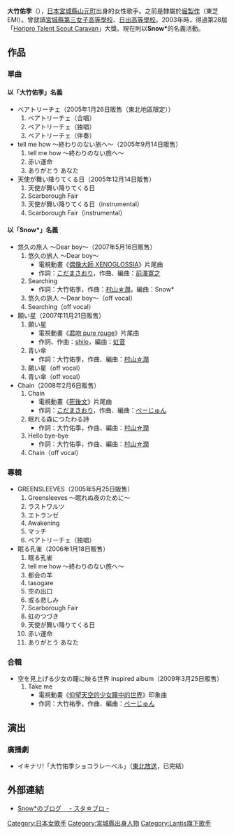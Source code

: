 {{blpunsourced|time=2015-03-10T17:55:57+00:00}}
{{expand|time=2015-03-10T17:55:57+00:00}}
{{Japanese|japanese=大竹 佑季|kana=おおたけ ゆき|romaji=Ōtake Yuki}}
'''大竹佑季'''（{{bd|1987年|5月21日|catIdx=Ootake Yuki}}），[[日本|日本]][[宮城縣|宮城縣]][[山元町|山元町]]出身的女性歌手。之前是隸屬於[[堀製作|堀製作]]（東芝EMI）。曾就讀[[宮城縣第三女子高等學校|宮城縣第三女子高等學校]]、[[日出高等學校|日出高等學校]]。2003年時，得過第28屆「[[Horipro_Talent_Scout_Caravan|Horipro Talent Scout Caravan]]」大獎。現在則以'''Snow*'''的名義活動。

== 作品 ==
=== 單曲 ===
==== 以「大竹佑季」名義 ====
* ベアトリーチェ（2005年1月26日販售（東北地區限定））
*# ベアトリーチェ（合唱）
*# ベアトリーチェ（独唱）
*# ベアトリーチェ（伴奏）
* tell me how 〜終わりのない旅へ〜（2005年9月14日販售）
*# tell me how 〜終わりのない旅へ〜
*# 赤い運命
*# ありがとう あなた
* 天使が舞い降りてくる日（2005年12月14日販售）
*# 天使が舞い降りてくる日
*# Scarborough Fair
*# 天使が舞い降りてくる日（instrumental）
*# Scarborough Fair（instrumental）

==== 以「Snow*」名義 ====
* 悠久の旅人 〜Dear boy〜（2007年5月16日販售）
*# 悠久の旅人 〜Dear boy〜
*#* 電視動畫《[[偶像大師_XENOGLOSSIA|偶像大師 XENOGLOSSIA]]》片尾曲
*#* 作詞：[[こだまさおり|こだまさおり]]，作曲、編曲：[[前澤寛之|前澤寛之]]
*# Searching
*#* 作詞：大竹佑季，作曲：[[村山☆潤|村山☆潤]]，編曲：Snow*
*# 悠久の旅人 〜Dear boy〜（off vocal）
*# Searching（off vocal）
* 願い星（2007年11月21日販售）
*# 願い星
*#* 電視動畫《[[君吻_pure_rouge|君吻 pure rouge]]》片尾曲
*#* 作詞、作曲：[[shilo|shilo]]，編曲：[[虹音|虹音]]
*# 青い傘
*#* 作詞：大竹佑季，作曲、編曲：[[村山☆潤|村山☆潤]]
*# 願い星（off vocal）
*# 青い傘（off vocal）
* Chain（2008年2月6日販售）
*# Chain
*#* 電視動畫《[[死後文|死後文]]》片尾曲
*#* 作詞：[[こだまさおり|こだまさおり]]，作曲、編曲：[[ぺーじゅん|ぺーじゅん]]
*# 眠れる森につたわる詩
*#* 作詞：大竹佑季，作曲、編曲：[[村山☆潤|村山☆潤]]
*# Hello bye-bye
*#* 作詞：大竹佑季，作曲、編曲：[[村山☆潤|村山☆潤]]
*# Chain（off vocal）

=== 專輯 ===
* GREENSLEEVES（2005年5月25日販售）
*# Greensleeves 〜眠れぬ夜のために〜
*# ラストワルツ
*# エトランゼ
*# Awakening
*# マッチ
*# ベアトリーチェ（独唱）
* 眠る孔雀（2006年1月18日販售）
*# 眠る孔雀
*# tell me how 〜終わりのない旅へ〜
*# 都会の羊
*# tasogare
*# 空の出口
*# 或る悲しみ
*# Scarborough Fair
*# 虹のつづき
*# 天使が舞い降りてくる日
*# 赤い運命
*# ありがとう あなた

=== 合輯 ===
* 空を見上げる少女の瞳に映る世界 Inspired album（2009年3月25日販售）
*# Take me
*#* 電視動畫《[[仰望天空的少女瞳中的世界|仰望天空的少女瞳中的世界]]》印象曲
*#* 作詞：大竹祐季，作曲、編曲：[[ぺーじゅん|ぺーじゅん]]

== 演出 ==
=== 廣播劇 ===
* イキナリ!「大竹佑季ショコラレーベル」（[[東北放送|東北放送]]，已完結）

== 外部連結 ==
* {{ja}} [https://web.archive.org/web/20100117102753/http://blog.oricon.co.jp/yummy521 Snow*のブログ　 - スタ☆ブロ -]

{{DEFAULTSORT:Ootake Yuki}}
[[Category:日本女歌手|Category:日本女歌手]]
[[Category:宮城縣出身人物|Category:宮城縣出身人物]]
[[Category:Lantis旗下歌手|Category:Lantis旗下歌手]]